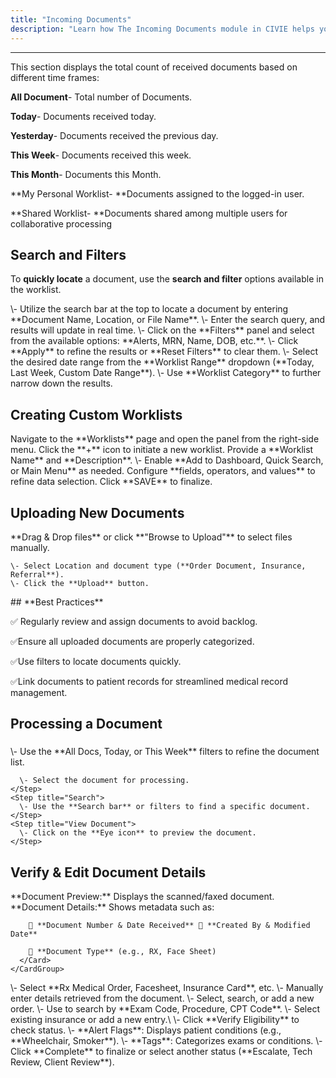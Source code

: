 ```yaml
---
title: "Incoming Documents"
description: "Learn how The Incoming Documents module in CIVIE helps you manage, categorize, and process received documents related to patients, orders, and billing. It ensures that important medical records are efficiently handled and easily accessible to manage and process incoming documents in CIVIE."
---
```


---


<Card title="Summary Section" icon="section">
  This section displays the total count of received documents based on different time frames:

  **All Document**\- Total number of Documents.

  **Today**\- Documents received today.

  **Yesterday**\- Documents received the previous day.

  **This Week**\- Documents received this week.

  **This Month**\- Documents this Month.
</Card>

<Card title="Worklists" icon="list">
  **My Personal Worklist- **Documents assigned to the logged-in user.

  **Shared Worklist- **Documents shared among multiple users for collaborative processing
</Card>

## <Icon icon="filter-list" iconType="duotone" color="black" size="27" />  **Search and Filters**

To **quickly locate** a document, use the **search and filter** options available in the worklist.

<Steps>
  <Step title="Search Fields">
    \- Utilize the search bar at the top to locate a document by entering **Document Name, Location, or File Name**.
    \- Enter the search query, and results will update in real time.
  </Step>
  <Step title="Filter Panel">
    \- Click on the **Filters** panel and select from the available options: **Alerts, MRN, Name, DOB, etc.**.
    \- Click **Apply** to refine the results or **Reset Filters** to clear them.
  </Step>
  <Step title="Worklist Dropdown">
    \- Select the desired date range from the **Worklist Range** dropdown (**Today, Last Week, Custom Date Range**).
    \- Use **Worklist Category** to further narrow down the results.
  </Step>
</Steps>

## <Icon icon="list-ul" iconType="duotone" color="black" size="27" /> **Creating Custom Worklists**

<Steps>
  <Step title="Access the Worklist Panel">
    Navigate to the **Worklists** page and open the panel from the right-side menu.
  </Step>
  <Step title="Create a New Worklist">
    Click the **+** icon to initiate a new worklist.
  </Step>
  <Step title="Enter Worklist Details">
    Provide a **Worklist Name** and **Description**.
  </Step>
  <Step title="Configure Access Preferences">
    \- Enable **Add to Dashboard, Quick Search, or Main Menu** as needed.
  </Step>
  <Step title="Define Filter Conditions">
    Configure **fields, operators, and values** to refine data selection.
  </Step>
  <Step title="Save the Worklist">
    Click **SAVE** to finalize.
  </Step>
</Steps>

## <Icon icon="upload" iconType="duotone" color="black" size="27" /> **Uploading New Documents**

<Steps>
  <Step title="Click 'Upload Files' in the top-right corner.">
    
  </Step>
  <Step title="Upload Methods">
    **Drag & Drop files** or click **"Browse to Upload"** to select files manually.

    \- Select Location and document type (**Order Document, Insurance, Referral**).
    \- Click the **Upload** button.
  </Step>
</Steps>

<Note>
  ## **Best Practices**

  ✅ Regularly review and assign documents to avoid backlog.

  ✅Ensure all uploaded documents are properly categorized.

  ✅Use filters to locate documents quickly.

  ✅Link documents to patient records for streamlined medical record management.
</Note>

## <Icon icon="file-check" iconType="duotone" color="black" size="27" />**Processing a Document**

### 

<Accordion title="View & Search for a Document" icon="eye">
  <Steps>
    <Step title="Filter & Select">
      \- Use the **All Docs, Today, or This Week** filters to refine the document list.

      \- Select the document for processing.
    </Step>
    <Step title="Search">
      \- Use the **Search bar** or filters to find a specific document.
    </Step>
    <Step title="View Document">
      \- Click on the **Eye icon** to preview the document.
    </Step>
  </Steps>
</Accordion>


## <Icon icon="pencil" iconType="duotone" color="black" size="26" />  **Verify & Edit Document Details**

<Steps>
  <Step title="Click the Edit (✏️) icon">
    <CardGroup cols="2">
      <Card title="Left Panel " icon="left">
        **Document Preview:** Displays the scanned/faxed document.
      </Card>
      <Card title="Right Panel" icon="Right">
        **Document Details:** Shows metadata such as:

        📑 **Document Number & Date Received** 👤 **Created By & Modified Date**

        📄 **Document Type** (e.g., RX, Face Sheet)
      </Card>
    </CardGroup>
  </Step>
  <Step title="Assign Document Type">
    \- Select **Rx Medical Order, Facesheet, Insurance Card**, etc.
  </Step>
  <Step title="Enter Patient Information">
    \- Manually enter details retrieved from the document.
  </Step>
  <Step title="Order Detail Field">
    \- Select, search, or add a new order.
    \- Use <Icon icon="magnifying-glass" iconType="solid" /> to search by **Exam Code, Procedure, CPT Code**.
  </Step>
  <Step title="Manage Insurance Information">
    \- Select existing insurance or add a new entry.\
    \- Click **Verify Eligibility** to check status.
  </Step>
  <Step title="Managing Alerts & Tags">
    \- **Alert Flags**: Displays patient conditions (e.g., **Wheelchair, Smoker**).
    \- **Tags**: Categorizes exams or conditions.
  </Step>
  <Step title="Complete Button">
    \- Click **Complete** to finalize or select another status (**Escalate, Tech Review, Client Review**).
  </Step>
</Steps>